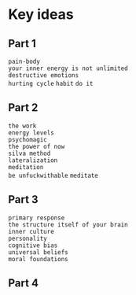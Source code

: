 

# Key ideas {.unnumbered}

## Part 1

``pain-body``  
``your inner energy is not unlimited``  
``destructive emotions``  
``hurting cycle``
`habit`
`do it`

## Part 2

`the work`   
`energy levels`  
`psychomagic`  
`the power of now`  
`silva method`  
`lateralization`  
`meditation`  
``be unfuckwithable``
``meditate``

## Part 3

``primary response``  
``the structure itself of your brain``  
``inner culture``  
``personality``  
``cognitive bias``  
``universal beliefs``  
``moral foundations``  

## Part 4

